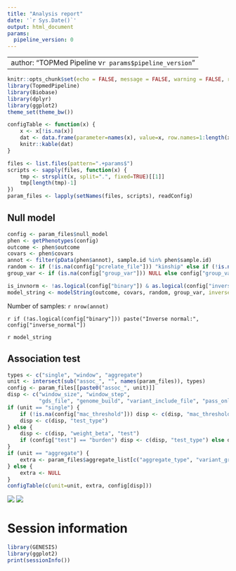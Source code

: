 ```yaml
---
title: "Analysis report"
date: '`r Sys.Date()`'
output: html_document
params:
  pipeline_version: 0
---
```


---
author: "TOPMed Pipeline v`r params$pipeline_version`"
---

```r
knitr::opts_chunk$set(echo = FALSE, message = FALSE, warning = FALSE, results = "hide")
library(TopmedPipeline)
library(Biobase)
library(dplyr)
library(ggplot2)
theme_set(theme_bw())

configTable <- function(x) {
    x <- x[!is.na(x)]
    dat <- data.frame(parameter=names(x), value=x, row.names=1:length(x))
    knitr::kable(dat)
}
```

```r
files <- list.files(pattern=".+params$")
scripts <- sapply(files, function(x) {
    tmp <- strsplit(x, split=".", fixed=TRUE)[[1]]
    tmp[length(tmp)-1]
})
param_files <- lapply(setNames(files, scripts), readConfig)
```

## Null model

```r
config <- param_files$null_model
phen <- getPhenotypes(config)
outcome <- phen$outcome
covars <- phen$covars
annot <- filter(pData(phen$annot), sample.id %in% phen$sample.id)
random <- if (!is.na(config["pcrelate_file"])) "kinship" else if (!is.na(config["grm_file"])) "grm" else NULL
group_var <- if (is.na(config["group_var"])) NULL else config["group_var"]

is_invnorm <- !as.logical(config["binary"]) & as.logical(config["inverse_normal"])
model_string <- modelString(outcome, covars, random, group_var, inverse_normal = is_invnorm)
```

Number of samples: `r nrow(annot)`

`r if (!as.logical(config["binary"])) paste("Inverse normal:", config["inverse_normal"])`

`r model_string`



## Association test

```r
types <- c("single", "window", "aggregate")
unit <- intersect(sub("assoc_", "", names(param_files)), types)
config <- param_files[[paste0("assoc_", unit)]]
disp <- c("window_size", "window_step",
          "gds_file", "genome_build", "variant_include_file", "pass_only", "alt_freq_range")
if (unit == "single") {
    if (!is.na(config["mac_threshold"])) disp <- c(disp, "mac_threshold") else disp <- c(disp, "maf_threshold")
    disp <- c(disp, "test_type")
} else {
    disp <- c(disp, "weight_beta", "test")
    if (config["test"] == "burden") disp <- c(disp, "test_type") else disp <- c(disp, "pval_skat", "rho")
}
if (unit == "aggregate") {
    extra <- param_files$aggregate_list[c("aggregate_type", "variant_group_file")]
} else {
    extra <- NULL
}
configTable(c(unit=unit, extra, config[disp]))
```


![](`r param_files$assoc_plots["out_file_qq"]`)
![](`r param_files$assoc_plots["out_file_manh"]`)


# Session information

```r
library(GENESIS)
library(ggplot2)
print(sessionInfo())
```
